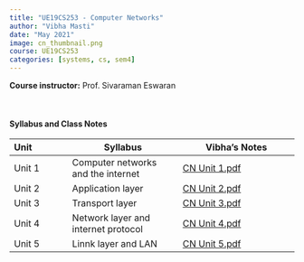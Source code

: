 ```yaml
---
title: "UE19CS253 - Computer Networks"
author: "Vibha Masti"
date: "May 2021"
image: cn_thumbnail.png
course: UE19CS253
categories: [systems, cs, sem4]
---
```


**Course instructor:** Prof. Sivaraman Eswaran

<br>


#### Syllabus and Class Notes

| Unit              | Syllabus                         |       Vibha's Notes                |
| :---------------- | -------------------------------- | ---------------------------------- |
| Unit 1            | Computer networks and the internet  | [CN Unit 1.pdf](CN%20Unit%201.pdf) |
| Unit 2            | Application layer | [CN Unit 2.pdf](CN%20Unit%202.pdf) |
| Unit 3            | Transport layer  | [CN Unit 3.pdf](CN%20Unit%203.pdf) |
| Unit 4            | Network layer and internet protocol | [CN Unit 4.pdf](CN%20Unit%204.pdf) |
| Unit 5            | Linnk layer and LAN | [CN Unit 5.pdf](CN%20Unit%205.pdf) |


<br>


<!-- #### Textbooks: 

-  **T1**: "Learning PHP, MySQL & JavaScript", Robin Nixon. May 2018, 5th edition, O'Reilly Media, Inc.
-  **T2**: "Pro MERN Stack: Full Stack Web App Development with Mongo, Express, React, and Node", by Vasan Subramanian. March 2017, Apress

<br>

#### Reference Books:

- **R1**: "Beginning Node.js, Express & MongoDB Development", Greg Lim, July 2019
- **R2**: "Learning React, Functional Web Development with React and Redux", Alex Banks and Eve Porcello, May 2017, O'Reilly Media, Inc.

<br> -->
